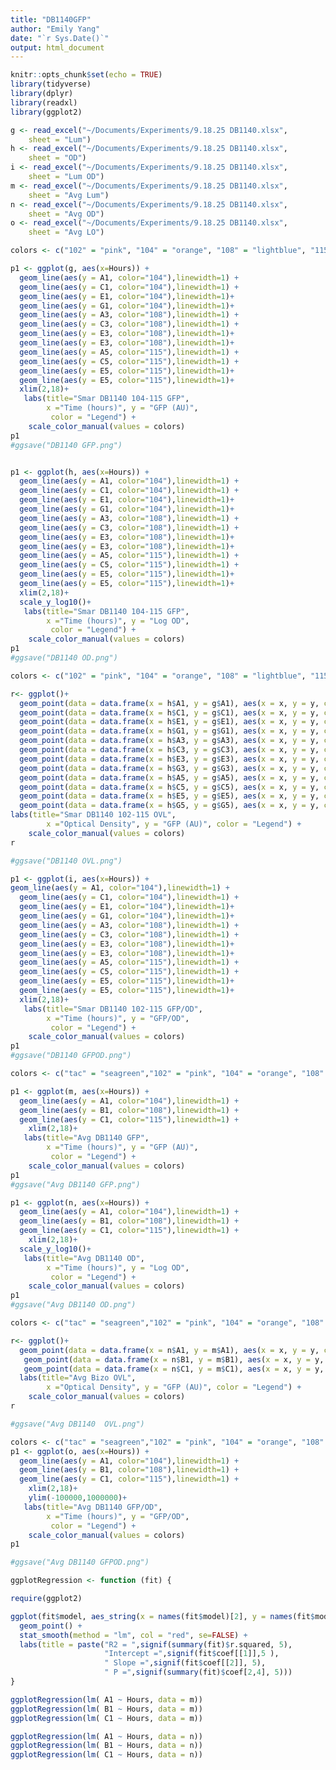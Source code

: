 ```yaml
---
title: "DB1140GFP"
author: "Emily Yang"
date: "`r Sys.Date()`"
output: html_document
---
```


```r
knitr::opts_chunk$set(echo = TRUE)
library(tidyverse)
library(dplyr)
library(readxl)
library(ggplot2)

g <- read_excel("~/Documents/Experiments/9.18.25 DB1140.xlsx", 
    sheet = "Lum")
h <- read_excel("~/Documents/Experiments/9.18.25 DB1140.xlsx", 
    sheet = "OD")
i <- read_excel("~/Documents/Experiments/9.18.25 DB1140.xlsx", 
    sheet = "Lum OD")
m <- read_excel("~/Documents/Experiments/9.18.25 DB1140.xlsx", 
    sheet = "Avg Lum")
n <- read_excel("~/Documents/Experiments/9.18.25 DB1140.xlsx", 
    sheet = "Avg OD")
o <- read_excel("~/Documents/Experiments/9.18.25 DB1140.xlsx", 
    sheet = "Avg LO")

```

```r
colors <- c("102" = "pink", "104" = "orange", "108" = "lightblue", "115" = "purple")

p1 <- ggplot(g, aes(x=Hours)) + 
  geom_line(aes(y = A1, color="104"),linewidth=1) +
  geom_line(aes(y = C1, color="104"),linewidth=1) +
  geom_line(aes(y = E1, color="104"),linewidth=1)+
  geom_line(aes(y = G1, color="104"),linewidth=1)+
  geom_line(aes(y = A3, color="108"),linewidth=1) +
  geom_line(aes(y = C3, color="108"),linewidth=1) +
  geom_line(aes(y = E3, color="108"),linewidth=1)+
  geom_line(aes(y = E3, color="108"),linewidth=1)+
  geom_line(aes(y = A5, color="115"),linewidth=1) +
  geom_line(aes(y = C5, color="115"),linewidth=1) +
  geom_line(aes(y = E5, color="115"),linewidth=1)+
  geom_line(aes(y = E5, color="115"),linewidth=1)+
  xlim(2,18)+
   labs(title="Smar DB1140 104-115 GFP",
        x ="Time (hours)", y = "GFP (AU)",
         color = "Legend") +
    scale_color_manual(values = colors)
p1
#ggsave("DB1140 GFP.png")


p1 <- ggplot(h, aes(x=Hours)) + 
  geom_line(aes(y = A1, color="104"),linewidth=1) +
  geom_line(aes(y = C1, color="104"),linewidth=1) +
  geom_line(aes(y = E1, color="104"),linewidth=1)+
  geom_line(aes(y = G1, color="104"),linewidth=1)+
  geom_line(aes(y = A3, color="108"),linewidth=1) +
  geom_line(aes(y = C3, color="108"),linewidth=1) +
  geom_line(aes(y = E3, color="108"),linewidth=1)+
  geom_line(aes(y = E3, color="108"),linewidth=1)+
  geom_line(aes(y = A5, color="115"),linewidth=1) +
  geom_line(aes(y = C5, color="115"),linewidth=1) +
  geom_line(aes(y = E5, color="115"),linewidth=1)+
  geom_line(aes(y = E5, color="115"),linewidth=1)+
  xlim(2,18)+
  scale_y_log10()+
   labs(title="Smar DB1140 104-115 GFP",
        x ="Time (hours)", y = "Log OD",
         color = "Legend") +
    scale_color_manual(values = colors)
p1
#ggsave("DB1140 OD.png")
```
```r

colors <- c("102" = "pink", "104" = "orange", "108" = "lightblue", "115" = "purple")

r<- ggplot()+ 
  geom_point(data = data.frame(x = h$A1, y = g$A1), aes(x = x, y = y, color="104"))+
  geom_point(data = data.frame(x = h$C1, y = g$C1), aes(x = x, y = y, color="104"))+
  geom_point(data = data.frame(x = h$E1, y = g$E1), aes(x = x, y = y, color="104"))+
  geom_point(data = data.frame(x = h$G1, y = g$G1), aes(x = x, y = y, color="104"))+
  geom_point(data = data.frame(x = h$A3, y = g$A3), aes(x = x, y = y, color="108"))+
  geom_point(data = data.frame(x = h$C3, y = g$C3), aes(x = x, y = y, color="108"))+
  geom_point(data = data.frame(x = h$E3, y = g$E3), aes(x = x, y = y, color="108"))+
  geom_point(data = data.frame(x = h$G3, y = g$G3), aes(x = x, y = y, color="108"))+ 
  geom_point(data = data.frame(x = h$A5, y = g$A5), aes(x = x, y = y, color="115"))+
  geom_point(data = data.frame(x = h$C5, y = g$C5), aes(x = x, y = y, color="115"))+
  geom_point(data = data.frame(x = h$E5, y = g$E5), aes(x = x, y = y, color="115"))+
  geom_point(data = data.frame(x = h$G5, y = g$G5), aes(x = x, y = y, color="115"))+
labs(title="Smar DB1140 102-115 OVL",
        x ="Optical Density", y = "GFP (AU)", color = "Legend") +
    scale_color_manual(values = colors)
r

#ggsave("DB1140 OVL.png")

```

```r
p1 <- ggplot(i, aes(x=Hours)) + 
geom_line(aes(y = A1, color="104"),linewidth=1) +
  geom_line(aes(y = C1, color="104"),linewidth=1) +
  geom_line(aes(y = E1, color="104"),linewidth=1)+
  geom_line(aes(y = G1, color="104"),linewidth=1)+
  geom_line(aes(y = A3, color="108"),linewidth=1) +
  geom_line(aes(y = C3, color="108"),linewidth=1) +
  geom_line(aes(y = E3, color="108"),linewidth=1)+
  geom_line(aes(y = E3, color="108"),linewidth=1)+
  geom_line(aes(y = A5, color="115"),linewidth=1) +
  geom_line(aes(y = C5, color="115"),linewidth=1) +
  geom_line(aes(y = E5, color="115"),linewidth=1)+
  geom_line(aes(y = E5, color="115"),linewidth=1)+
  xlim(2,18)+
   labs(title="Smar DB1140 102-115 GFP/OD",
        x ="Time (hours)", y = "GFP/OD",
         color = "Legend") +
    scale_color_manual(values = colors)
p1
#ggsave("DB1140 GFPOD.png")
```

```r

colors <- c("tac" = "seagreen","102" = "pink", "104" = "orange", "108" = "lightblue", "115" = "purple", "110" = "cyan", "118" ="salmon")

p1 <- ggplot(m, aes(x=Hours)) + 
  geom_line(aes(y = A1, color="104"),linewidth=1) +
  geom_line(aes(y = B1, color="108"),linewidth=1) +
  geom_line(aes(y = C1, color="115"),linewidth=1) +
    xlim(2,18)+
   labs(title="Avg DB1140 GFP",
        x ="Time (hours)", y = "GFP (AU)",
         color = "Legend") +
    scale_color_manual(values = colors)
p1
#ggsave("Avg DB1140 GFP.png")

p1 <- ggplot(n, aes(x=Hours)) + 
  geom_line(aes(y = A1, color="104"),linewidth=1) +
  geom_line(aes(y = B1, color="108"),linewidth=1) +
  geom_line(aes(y = C1, color="115"),linewidth=1) +
    xlim(2,18)+
  scale_y_log10()+
   labs(title="Avg DB1140 OD",
        x ="Time (hours)", y = "Log OD",
         color = "Legend") +
    scale_color_manual(values = colors)
p1
#ggsave("Avg DB1140 OD.png")
```

```r
colors <- c("tac" = "seagreen","102" = "pink", "104" = "orange", "108" = "lightblue", "115" = "purple", "110" = "cyan", "118" ="salmon")

r<- ggplot()+ 
  geom_point(data = data.frame(x = n$A1, y = m$A1), aes(x = x, y = y, color="104"))+
   geom_point(data = data.frame(x = n$B1, y = m$B1), aes(x = x, y = y, color="108"))+
   geom_point(data = data.frame(x = n$C1, y = m$C1), aes(x = x, y = y, color="115"))+
  labs(title="Avg Bizo OVL",
        x ="Optical Density", y = "GFP (AU)", color = "Legend") +
    scale_color_manual(values = colors)
r

#ggsave("Avg DB1140  OVL.png")
```  

```r
colors <- c("tac" = "seagreen","102" = "pink", "104" = "orange", "108" = "lightblue", "115" = "purple", "110" = "cyan", "118" ="salmon")
p1 <- ggplot(o, aes(x=Hours)) + 
  geom_line(aes(y = A1, color="104"),linewidth=1) +
  geom_line(aes(y = B1, color="108"),linewidth=1) +
  geom_line(aes(y = C1, color="115"),linewidth=1) +
    xlim(2,18)+
    ylim(-100000,1000000)+
   labs(title="Avg DB1140 GFP/OD",
        x ="Time (hours)", y = "GFP/OD",
         color = "Legend") +
    scale_color_manual(values = colors)
p1

#ggsave("Avg DB1140 GFPOD.png")
```

```r
ggplotRegression <- function (fit) {

require(ggplot2)

ggplot(fit$model, aes_string(x = names(fit$model)[2], y = names(fit$model)[1])) + 
  geom_point() +
  stat_smooth(method = "lm", col = "red", se=FALSE) +
  labs(title = paste("R2 = ",signif(summary(fit)$r.squared, 5),
                     "Intercept =",signif(fit$coef[[1]],5 ),
                     " Slope =",signif(fit$coef[[2]], 5),
                     " P =",signif(summary(fit)$coef[2,4], 5)))
}

ggplotRegression(lm( A1 ~ Hours, data = m))
ggplotRegression(lm( B1 ~ Hours, data = m))
ggplotRegression(lm( C1 ~ Hours, data = m))

ggplotRegression(lm( A1 ~ Hours, data = n))
ggplotRegression(lm( B1 ~ Hours, data = n))
ggplotRegression(lm( C1 ~ Hours, data = n))

```
